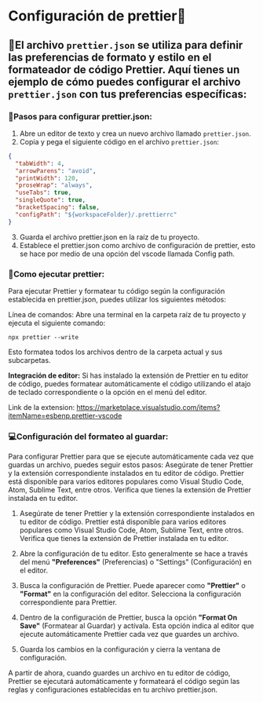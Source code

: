# Configuración de prettier🔧

## 📌El archivo `prettier.json` se utiliza para definir las preferencias de formato y estilo en el formateador de código Prettier. Aquí tienes un ejemplo de cómo puedes configurar el archivo `prettier.json` con tus preferencias específicas:

### **🐾Pasos para configurar prettier.json:**

1. Abre un editor de texto y crea un nuevo archivo llamado `prettier.json`.
2. Copia y pega el siguiente código en el archivo `prettier.json`:

```json
{
  "tabWidth": 4,
  "arrowParens": "avoid",
  "printWidth": 120,
  "proseWrap": "always",
  "useTabs": true,
  "singleQuote": true,
  "bracketSpacing": false,
  "configPath": "${workspaceFolder}/.prettierrc"
}
```

3. Guarda el archivo prettier.json en la raíz de tu proyecto.
4. Establece el prettier.json como archivo de configuración de prettier, esto se hace por medio de una opción del vscode llamada Config path.

### **🚀Como ejecutar prettier:**

Para ejecutar Prettier y formatear tu código según la configuración establecida en prettier.json, puedes utilizar los siguientes métodos:

Línea de comandos: Abre una terminal en la carpeta raíz de tu proyecto y ejecuta el siguiente comando:

```
npx prettier --write
```

Esto formatea todos los archivos dentro de la carpeta actual y sus subcarpetas.

**Integración de editor:** Si has instalado la extensión de Prettier en tu editor de código, puedes formatear automáticamente el código utilizando el atajo de teclado correspondiente o la opción en el menú del editor.

Link de la extension: https://marketplace.visualstudio.com/items?itemName=esbenp.prettier-vscode

### **💻Configuración del formateo al guardar:**

Para configurar Prettier para que se ejecute automáticamente cada vez que guardas un archivo, puedes seguir estos pasos:
Asegúrate de tener Prettier y la extensión correspondiente instalados en tu editor de código. Prettier está disponible para varios editores populares como Visual Studio Code, Atom, Sublime Text, entre otros. Verifica que tienes la extensión de Prettier instalada en tu editor.

1. Asegúrate de tener Prettier y la extensión correspondiente instalados en tu editor de código. Prettier está disponible para varios editores populares como Visual Studio Code, Atom, Sublime Text, entre otros. Verifica que tienes la extensión de Prettier instalada en tu editor.

2. Abre la configuración de tu editor. Esto generalmente se hace a través del menú **"Preferences"** (Preferencias) o "Settings" (Configuración) en el editor.

3. Busca la configuración de Prettier. Puede aparecer como **"Prettier"** o **"Format"** en la configuración del editor. Selecciona la configuración correspondiente para Prettier.

4. Dentro de la configuración de Prettier, busca la opción **"Format On Save"** (Formatear al Guardar) y actívala. Esta opción indica al editor que ejecute automáticamente Prettier cada vez que guardes un archivo.

5. Guarda los cambios en la configuración y cierra la ventana de configuración.

A partir de ahora, cuando guardes un archivo en tu editor de código, Prettier se ejecutará automáticamente y formateará el código según las reglas y configuraciones establecidas en tu archivo prettier.json.
